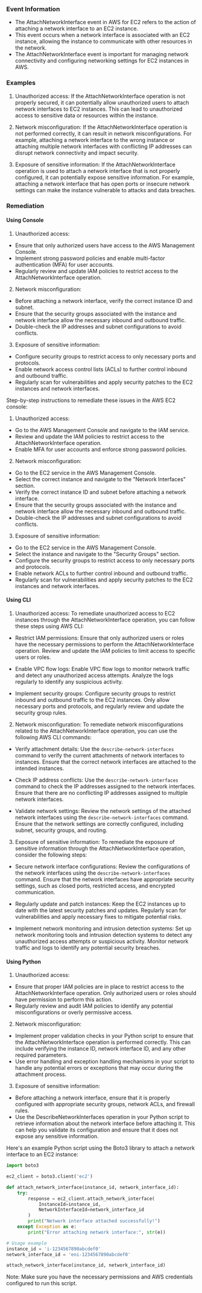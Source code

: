 
### Event Information

- The AttachNetworkInterface event in AWS for EC2 refers to the action of attaching a network interface to an EC2 instance.
- This event occurs when a network interface is associated with an EC2 instance, allowing the instance to communicate with other resources in the network.
- The AttachNetworkInterface event is important for managing network connectivity and configuring networking settings for EC2 instances in AWS.


### Examples

1. Unauthorized access: If the AttachNetworkInterface operation is not properly secured, it can potentially allow unauthorized users to attach network interfaces to EC2 instances. This can lead to unauthorized access to sensitive data or resources within the instance.

2. Network misconfiguration: If the AttachNetworkInterface operation is not performed correctly, it can result in network misconfigurations. For example, attaching a network interface to the wrong instance or attaching multiple network interfaces with conflicting IP addresses can disrupt network connectivity and impact security.

3. Exposure of sensitive information: If the AttachNetworkInterface operation is used to attach a network interface that is not properly configured, it can potentially expose sensitive information. For example, attaching a network interface that has open ports or insecure network settings can make the instance vulnerable to attacks and data breaches.

### Remediation

#### Using Console

1. Unauthorized access:
- Ensure that only authorized users have access to the AWS Management Console.
- Implement strong password policies and enable multi-factor authentication (MFA) for user accounts.
- Regularly review and update IAM policies to restrict access to the AttachNetworkInterface operation.

2. Network misconfiguration:
- Before attaching a network interface, verify the correct instance ID and subnet.
- Ensure that the security groups associated with the instance and network interface allow the necessary inbound and outbound traffic.
- Double-check the IP addresses and subnet configurations to avoid conflicts.

3. Exposure of sensitive information:
- Configure security groups to restrict access to only necessary ports and protocols.
- Enable network access control lists (ACLs) to further control inbound and outbound traffic.
- Regularly scan for vulnerabilities and apply security patches to the EC2 instances and network interfaces.

Step-by-step instructions to remediate these issues in the AWS EC2 console:
1. Unauthorized access:
- Go to the AWS Management Console and navigate to the IAM service.
- Review and update the IAM policies to restrict access to the AttachNetworkInterface operation.
- Enable MFA for user accounts and enforce strong password policies.

2. Network misconfiguration:
- Go to the EC2 service in the AWS Management Console.
- Select the correct instance and navigate to the "Network Interfaces" section.
- Verify the correct instance ID and subnet before attaching a network interface.
- Ensure that the security groups associated with the instance and network interface allow the necessary inbound and outbound traffic.
- Double-check the IP addresses and subnet configurations to avoid conflicts.

3. Exposure of sensitive information:
- Go to the EC2 service in the AWS Management Console.
- Select the instance and navigate to the "Security Groups" section.
- Configure the security groups to restrict access to only necessary ports and protocols.
- Enable network ACLs to further control inbound and outbound traffic.
- Regularly scan for vulnerabilities and apply security patches to the EC2 instances and network interfaces.

#### Using CLI

1. Unauthorized access: To remediate unauthorized access to EC2 instances through the AttachNetworkInterface operation, you can follow these steps using AWS CLI:

- Restrict IAM permissions: Ensure that only authorized users or roles have the necessary permissions to perform the AttachNetworkInterface operation. Review and update the IAM policies to limit access to specific users or roles.

- Enable VPC flow logs: Enable VPC flow logs to monitor network traffic and detect any unauthorized access attempts. Analyze the logs regularly to identify any suspicious activity.

- Implement security groups: Configure security groups to restrict inbound and outbound traffic to the EC2 instances. Only allow necessary ports and protocols, and regularly review and update the security group rules.

2. Network misconfiguration: To remediate network misconfigurations related to the AttachNetworkInterface operation, you can use the following AWS CLI commands:

- Verify attachment details: Use the `describe-network-interfaces` command to verify the current attachments of network interfaces to instances. Ensure that the correct network interfaces are attached to the intended instances.

- Check IP address conflicts: Use the `describe-network-interfaces` command to check the IP addresses assigned to the network interfaces. Ensure that there are no conflicting IP addresses assigned to multiple network interfaces.

- Validate network settings: Review the network settings of the attached network interfaces using the `describe-network-interfaces` command. Ensure that the network settings are correctly configured, including subnet, security groups, and routing.

3. Exposure of sensitive information: To remediate the exposure of sensitive information through the AttachNetworkInterface operation, consider the following steps:

- Secure network interface configurations: Review the configurations of the network interfaces using the `describe-network-interfaces` command. Ensure that the network interfaces have appropriate security settings, such as closed ports, restricted access, and encrypted communication.

- Regularly update and patch instances: Keep the EC2 instances up to date with the latest security patches and updates. Regularly scan for vulnerabilities and apply necessary fixes to mitigate potential risks.

- Implement network monitoring and intrusion detection systems: Set up network monitoring tools and intrusion detection systems to detect any unauthorized access attempts or suspicious activity. Monitor network traffic and logs to identify any potential security breaches.

#### Using Python

1. Unauthorized access:
- Ensure that proper IAM policies are in place to restrict access to the AttachNetworkInterface operation. Only authorized users or roles should have permission to perform this action.
- Regularly review and audit IAM policies to identify any potential misconfigurations or overly permissive access.

2. Network misconfiguration:
- Implement proper validation checks in your Python script to ensure that the AttachNetworkInterface operation is performed correctly. This can include verifying the instance ID, network interface ID, and any other required parameters.
- Use error handling and exception handling mechanisms in your script to handle any potential errors or exceptions that may occur during the attachment process.

3. Exposure of sensitive information:
- Before attaching a network interface, ensure that it is properly configured with appropriate security groups, network ACLs, and firewall rules.
- Use the DescribeNetworkInterfaces operation in your Python script to retrieve information about the network interface before attaching it. This can help you validate its configuration and ensure that it does not expose any sensitive information.

Here's an example Python script using the Boto3 library to attach a network interface to an EC2 instance:

```python
import boto3

ec2_client = boto3.client('ec2')

def attach_network_interface(instance_id, network_interface_id):
    try:
        response = ec2_client.attach_network_interface(
            InstanceId=instance_id,
            NetworkInterfaceId=network_interface_id
        )
        print("Network interface attached successfully!")
    except Exception as e:
        print("Error attaching network interface:", str(e))

# Usage example
instance_id = 'i-1234567890abcdef0'
network_interface_id = 'eni-1234567890abcdef0'

attach_network_interface(instance_id, network_interface_id)
```

Note: Make sure you have the necessary permissions and AWS credentials configured to run this script.


